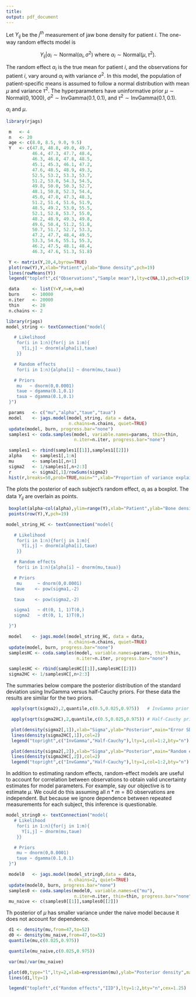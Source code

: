 ```yaml
---
title: 
output: pdf_document
---
```


\section{One-way random effects model for the jaw data}

Let $Y_{ij}$ be the $j^{th}$ measurement of jaw bone density for patient $i$.  The one-way random effects model is

$$Y_{ij}|\alpha_i\sim\mbox{Normal}(\alpha_i,\sigma^2)\mbox{   where   }\alpha_i\sim\mbox{Normal}(\mu,\tau^2).$$

The random effect $\alpha_i$ is the true mean for patient $i$, and the observations for patient $i$,  vary around $\alpha_i$ with variance $\sigma^2$.  In this model, the population of patient-specific means is assumed to follow a normal distribution with mean $\mu$ and variance $\tau^2$. The hyperparameters have uninformative prior $\mu\sim\mbox{Normal}(0,1000)$, $\sigma^2\sim\mbox{InvGamma}(0.1,0.1)$, and $\tau^2\sim\mbox{InvGamma}(0.1,0.1)$. 

\textbf{The objective is to borrow strength across patients to estimate the mean for each patient} $\alpha_i$ and \textbf{to estimate the overall population mean }$\mu$. 

\section{Load and plot the data}

```r
library(rjags)

 m   <- 4
 n   <- 20
 age <- c(8.0, 8.5, 9.0, 9.5)
 Y   <- c(47.8, 48.8, 49.0, 49.7,
          46.4, 47.3, 47.7, 48.4,
          46.3, 46.8, 47.8, 48.5,
          45.1, 45.3, 46.1, 47.2,
          47.6, 48.5, 48.9, 49.3,
          52.5, 53.2, 53.3, 53.7,
          51.2, 53.0, 54.3, 54.5,
          49.8, 50.0, 50.3, 52.7,
          48.1, 50.8, 52.3, 54.4,
          45.0, 47.0, 47.3, 48.3,
          51.2, 51.4, 51.6, 51.9,
          48.5, 49.2, 53.0, 55.5,
          52.1, 52.8, 53.7, 55.0,
          48.2, 48.9, 49.3, 49.8,
          49.6, 50.4, 51.2, 51.8,  
          50.7, 51.7, 52.7, 53.3,
          47.2, 47.7, 48.4, 49.5,
          53.3, 54.6, 55.1, 55.3,
          46.2, 47.5, 48.1, 48.4,
          46.3, 47.6, 51.3, 51.8) 

 Y <- matrix(Y,20,4,byrow=TRUE)
 plot(row(Y),Y,xlab="Patient",ylab="Bone density",pch=19)
 lines(rowMeans(Y))
 legend("topleft",c("Observations","Sample mean"),lty=c(NA,1),pch=c(19,NA),bty="n")
```

\section{Put the data in JAGS format}

```r
 data     <- list(Y=Y,n=n,m=m)
 burn     <- 10000
 n.iter   <- 20000
 thin     <- 20
 n.chains <- 2
```

\section{(1) Fit the one-way random effects model with Gamma priors}

```r
library(rjags)
model_string <- textConnection("model{

   # Likelihood
    for(i in 1:n){for(j in 1:m){
      Y[i,j] ~ dnorm(alpha[i],taue)
    }}

   # Random effects
    for(i in 1:n){alpha[i] ~ dnorm(mu,taua)}

   # Priors
    mu   ~ dnorm(0,0.0001)
    taue ~ dgamma(0.1,0.1)
    taua ~ dgamma(0.1,0.1)
 }")

 params   <- c("mu","alpha","taue","taua")
 model    <- jags.model(model_string, data = data, 
                        n.chains=n.chains, quiet=TRUE)
 update(model, burn, progress.bar="none")
 samples1 <- coda.samples(model, variable.names=params, thin=thin,
                          n.iter=n.iter, progress.bar="none")

 samples1 <- rbind(samples1[[1]],samples1[[2]])
 alpha    <- samples1[,1:n]
 mu       <- samples1[,n+1]
 sigma2   <- 1/samples1[,n+2:3]
 r        <- sigma2[,1]/rowSums(sigma2)
 hist(r,breaks=50,prob=TRUE,main="",xlab="Proportion of variance explained by the random effect")
```

\section{Random-effect estimates}

The plots the posterior of each subject's random effect, $\alpha_i$ as a boxplot. The data $Y_{ij}$ are overlain as points.

```r
 boxplot(alpha~col(alpha),ylim=range(Y),xlab="Patient",ylab="Bone density",outline=FALSE)
 points(row(Y),Y,pch=19)
```

\section{(2) Fit the one-way random effects model with half-Cauchy priors}
```r
model_string_HC <- textConnection("model{

   # Likelihood
    for(i in 1:n){for(j in 1:m){
      Y[i,j] ~ dnorm(alpha[i],taue)
    }}

   # Random effects
    for(i in 1:n){alpha[i] ~ dnorm(mu,taua)}

   # Priors
    mu      ~ dnorm(0,0.0001)
   taue    <- pow(sigma1,-2)

   taua    <- pow(sigma2,-2)

   sigma1   ~ dt(0, 1, 1)T(0,)
   sigma2   ~ dt(0, 1, 1)T(0,)

 }")

 model    <- jags.model(model_string_HC, data = data, 
                        n.chains=n.chains, quiet=TRUE)
 update(model, burn, progress.bar="none")
 samplesHC <- coda.samples(model, variable.names=params, thin=thin,
                           n.iter=n.iter, progress.bar="none")

 samplesHC <- rbind(samplesHC[[1]],samplesHC[[2]])
 sigma2HC <- 1/samplesHC[,n+2:3]
```

\section{Prior sensitivity}

The summaries below compare the posterior distribution of the standard deviation using InvGamma versus half-Cauchy priors. For these data the results are similar for the two priors.

```r
  apply(sqrt(sigma2),2,quantile,c(0.5,0.025,0.975))   # InvGamma prior
```

```r
  apply(sqrt(sigma2HC),2,quantile,c(0.5,0.025,0.975)) # Half-Cauchy prior
```

```r
  plot(density(sigma2[,1]),xlab="Sigma",ylab="Posterior",main="Error SD")
  lines(density(sigma2HC[,1]),col=2)
  legend("topright",c("InvGamma","Half-Cauchy"),lty=1,col=1:2,bty="n")
```

```r
  plot(density(sigma2[,2]),xlab="Sigma",ylab="Posterior",main="Random effect SD")
  lines(density(sigma2HC[,2]),col=2)
  legend("topright",c("InvGamma","Half-Cauchy"),lty=1,col=1:2,bty="n")
```


\section{Comparison with naive model}

In addition to estimating random effects, random-effect models are useful to account for correlation between observations to obtain valid uncertainty estimates for model parameters. For example, say our objective is to estimate $\mu$. We could do this assuming all $n*m=80$ observations are independent. But because we ignore dependence between repeated measurements for each subject, this inference is questionable.

```r
model_string0 <- textConnection("model{
   # Likelihood
    for(i in 1:n){for(j in 1:m){
      Y[i,j] ~ dnorm(mu,taue)
    }}

   # Priors
    mu ~ dnorm(0,0.0001)
    taue ~ dgamma(0.1,0.1)
 }")

 model0   <- jags.model(model_string0,data = data, 
                        n.chains=2, quiet=TRUE)
 update(model0, burn, progress.bar="none")
 samples0 <- coda.samples(model0, variable.names=c("mu"),
                          n.iter=n.iter, thin=thin, progress.bar="none")
 mu_naive <- c(samples0[[1]],samples0[[2]])
```


Th posterior of $\mu$ has smaller variance under the naive model because it does not account for dependence.
```r
 d1 <- density(mu,from=47,to=52)
 d0 <- density(mu_naive,from=47,to=52)
 quantile(mu,c(0.025,0.975))
```
```r
 quantile(mu_naive,c(0.025,0.975))
```

```r
 var(mu)/var(mu_naive)
```

```r
 plot(d0,type="l",lty=2,xlab=expression(mu),ylab="Posterior density",main="")
 lines(d1,lty=1)

 legend("topleft",c("Random effects","IID"),lty=1:2,bty="n",cex=1.25)
```

